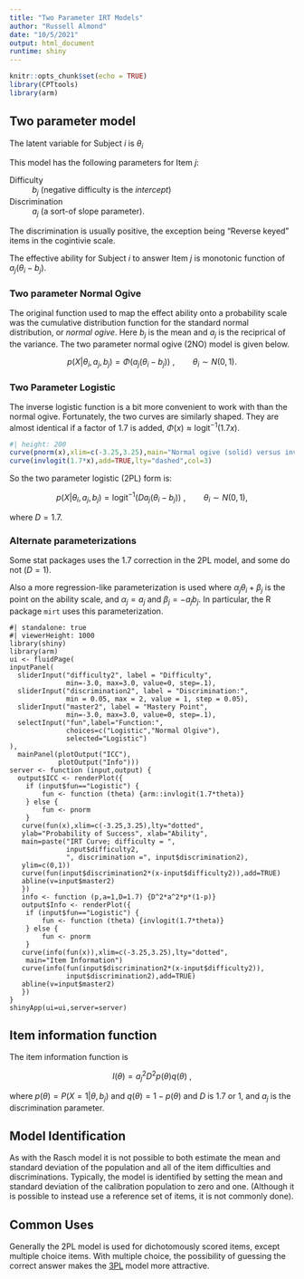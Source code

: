 ```yaml
---
title: "Two Parameter IRT Models"
author: "Russell Almond"
date: "10/5/2021"
output: html_document
runtime: shiny
---
```


```r
knitr::opts_chunk$set(echo = TRUE)
library(CPTtools)
library(arm)
```

## Two parameter model



The latent variable for Subject $i$ is $\theta_i$

This model has the following parameters for Item $j$:

Difficulty
: $b_j$ (negative difficulty is the _intercept_)

Discrimination
: $a_j$ (a sort-of slope parameter).

The discrimination is usually positive, the exception being "Reverse
keyed" items in the cogintivie scale.

The effective ability for Subject $i$ to answer Item $j$ is monotonic
function of $a_j(\theta_i-b_j)$.  


### Two parameter Normal Ogive

The original function used to map the effect ability onto a
probability scale was the cumulative distribution function for the
standard normal distribution, or _normal ogive_.  Here $b_j$ is the
mean and $a_j$ is the reciprical of the variance.  The two parameter
normal ogive (2NO) model is
given below.

$$ p(X|\theta_i,a_j, b_j) = \Phi \left ( a_j(\theta_i - b_j) \right ) \ ,
\qquad \theta_i \sim N(0,1) .$$

### Two Parameter Logistic

The inverse logistic function is a bit more convenient to work with
than the normal ogive.  Fortunately, the two curves are similarly
shaped.  They are almost identical if a factor of 1.7 is added,
$\Phi(x) \approx \text{logit}^{-1} (1.7x)$.

```r
#| height: 200
curve(pnorm(x),xlim=c(-3.25,3.25),main="Normal ogive (solid) versus inverse logit (dashed)")
curve(invlogit(1.7*x),add=TRUE,lty="dashed",col=3)

```
So the two parameter logistic (2PL) form is:

$$ p(X|\theta_i,a_j, b_j) = \text{logit}^{-1} \left ( D a_j(\theta_i -
b_j) \right ) \ ,
\qquad \theta_i \sim N(0,1), $$

where $D=1.7$.  


### Alternate parameterizations

Some stat packages uses the 1.7 correction in the 2PL model, and some
do not ($D=1$).

Also a more regression-like parameterization is used where
$\alpha_j\theta_i + \beta_j$ is the point on the ability scale, and
$\alpha_j=a_j$ and $\beta_j=-a_jb_j$.  In particular, the R package
`mirt` uses this parameterization.

```shinylive-r
#| standalone: true
#| viewerHeight: 1000
library(shiny)
library(arm)
ui <- fluidPage(
inputPanel(
  sliderInput("difficulty2", label = "Difficulty",
              min=-3.0, max=3.0, value=0, step=.1),
  sliderInput("discrimination2", label = "Discrimination:",
              min = 0.05, max = 2, value = 1, step = 0.05),
  sliderInput("master2", label = "Mastery Point",
              min=-3.0, max=3.0, value=0, step=.1),
  selectInput("fun",label="Function:",
              choices=c("Logistic","Normal Olgive"),
              selected="Logistic")
),
  mainPanel(plotOutput("ICC"),
            plotOutput("Info")))
server <- function (input,output) {
  output$ICC <- renderPlot({
	if (input$fun=="Logistic") {
		fun <- function (theta) {arm::invlogit(1.7*theta)}
	} else {
		fun <- pnorm
	}
   curve(fun(x),xlim=c(-3.25,3.25),lty="dotted",
   ylab="Probability of Success", xlab="Ability",
   main=paste("IRT Curve; difficulty = ",
              input$difficulty2,
              ", discrimination =", input$discrimination2),
   ylim=c(0,1))
   curve(fun(input$discrimination2*(x-input$difficulty2)),add=TRUE)
   abline(v=input$master2) 
   })
   info <- function (p,a=1,D=1.7) {D^2*a^2*p*(1-p)}
   output$Info <- renderPlot({
	if (input$fun=="Logistic") {
		fun <- function (theta) {invlogit(1.7*theta)}
	} else {
		fun <- pnorm
	}
   curve(info(fun(x)),xlim=c(-3.25,3.25),lty="dotted",
	main="Item Information")
   curve(info(fun(input$discrimination2*(x-input$difficulty2)),
              input$discrimination2),add=TRUE)
   abline(v=input$master2) 
   })
}
shinyApp(ui=ui,server=server)
```
## Item information function

The item information function is 

$$I(\theta) = a_j^2 D^2 p(\theta)q(\theta)\ , $$

where $p(\theta)=P(X=1|\theta,b_j)$ and $q(\theta)=1-p(\theta)$ and
$D$ is 1.7 or 1, and $a_j$ is the discrimination parameter.

## Model Identification

As with the Rasch model it is not possible to both estimate the mean
and standard deviation of the population and all of the item
difficulties and discriminations.  Typically, the model is identified
by setting the mean and standard deviation of the calibration
population to zero and one.  (Although it is possible to instead use a
reference set of items, it is not commonly done).



## Common Uses

Generally the 2PL model is used for dichotomously scored items, except
multiple choice items.  With multiple choice, the possibility of
guessing the correct answer makes the [3PL](3PL.qmd) model more attractive.
